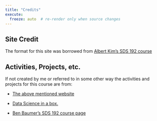 ```yaml
---
title: "Credits"
execute:
  freeze: auto  # re-render only when source changes
---
```


## Site Credit

The format for this site was borrowed from [Albert Kim's SDS 192 course](https://bit.ly/sds192kim)

## Activities, Projects, etc.

If not created by me or referred to in some other way the activities and projects for this course are from:

-   [The above mentioned website](https://bit.ly/sds192kim)

-   [Data Science in a box.](https://datasciencebox.org/)

-   [Ben Baumer's SDS 192 course page](https://beanumber.github.io/sds192/)
